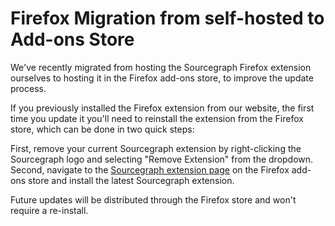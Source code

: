 # Firefox Migration from self-hosted to Add-ons Store

We've recently migrated from hosting the Sourcegraph Firefox extension ourselves to hosting it in the Firefox add-ons store, to improve the update process.

If you previously installed the Firefox extension from our website, the first time you update it you'll need to reinstall the extension from the Firefox store, which can be done in two quick steps:  

First, remove your current Sourcegraph extension by right-clicking the Sourcegraph logo and selecting "Remove Extension" from the dropdown. Second, navigate to the [Sourcegraph extension page](https://addons.mozilla.org/en-US/firefox/addon/sourcegraph-for-firefox/) on the Firefox add-ons store and install the latest Sourcegraph extension.

Future updates will be distributed through the Firefox store and won't require a re-install. 
